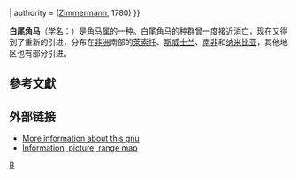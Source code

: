 {{Speciesbox 
| taxon =  Connochaetes gnou
| image = Gnou Thoiry 19803.jpg
| image_width = 240px
| status = LC
| status_system = iucn3.1
| status_ref = <ref>{{ IUCN | assessors = IUCN SSC Antelope Specialist Group | year = 2013 | version = 2014.1 | id = 5228 | title = Connochaetes gnou | downloaded = 2014-07-06 }}</ref>
| authority = ([[埃伯哈德·奧古斯特·威廉·馮·齊默爾曼|Zimmermann]], 1780)
}}

'''白尾角马'''（[[学名|学名]]：{{lang|la|''Connochaetes gnou''}}）是[[角马属|角马属]]的一种。白尾角马的种群曾一度接近消亡，现在又得到了重新的引进，分布在[[非洲|非洲]]南部的[[莱索托|莱索托]]、[[斯威士兰|斯威士兰]]、[[南非|南非]]和[[纳米比亚|纳米比亚]]，其他地区也有部分引进。

== 參考文獻 ==
{{reflist}}

== 外部链接 == 
* [http://animaldiversity.ummz.umich.edu/site/accounts/information/Connochaetes_gnou.html  More information about this gnu] {{Wayback|url=http://animaldiversity.ummz.umich.edu/site/accounts/information/Connochaetes_gnou.html |date=20110502050722 }} 
* [http://www.ultimateungulate.com/Artiodactyla/Connochaetes_gnou.html  Information, picture, range map] {{Wayback|url=http://www.ultimateungulate.com/Artiodactyla/Connochaetes_gnou.html |date=20131005154039 }}

{{Artiodactyla|R.2}}
{{Taxonbar|from=Q373465}}

[[Category:角马属|B]]
